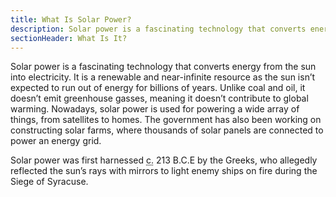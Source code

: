 ```yaml
---
title: What Is Solar Power?
description: Solar power is a fascinating technology that converts energy from the sun into electricity
sectionHeader: What Is It?
---
```



Solar power is a fascinating technology that converts energy from the sun into electricity.
It is a renewable and near-infinite resource
as the sun isn’t expected to run out of energy for billions of years.
Unlike coal and oil, it doesn’t emit greenhouse gasses, meaning it doesn’t contribute to global warming.
Nowadays, solar power is used for powering a wide array of things, from satellites to homes.
The government has also been working on constructing solar farms,
where thousands of solar panels are connected to power an energy grid.

<Admonition type="fun-fact">
  Solar power was first harnessed <abbr title="circa">c.</abbr> 213 B.C.E by the
  Greeks, who allegedly reflected the sun’s rays with mirrors to light enemy
  ships on fire during the Siege of Syracuse.
</Admonition>
